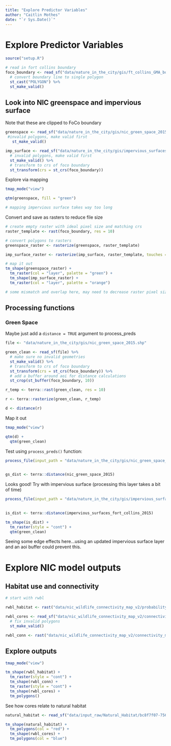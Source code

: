 ```yaml
---
title: "Explore Predictor Variables"
author: "Caitlin Mothes"
date: "`r Sys.Date()`"
---
```


# Explore Predictor Variables

```r
source("setup.R")

# read in fort collins boundary
foco_boundary <- read_sf("data/nature_in_the_city/gis/ft_collins_GMA_boundary.shp") %>% 
  # convert boundary line to single polygon
  st_cast("POLYGON") %>% 
  st_make_valid()
```

## Look into NIC greenspace and impervious surface

Note that these are clipped to FoCo boundary

```r
greenspace <- read_sf("data/nature_in_the_city/gis/nic_green_space_2015.shp") %>% 
 #invalid polygons, make valid first
   st_make_valid()

imp_surface <- read_sf("data/nature_in_the_city/gis/impervious_surfaces_fort_collins_2015.shp") %>% 
  # invalid polygons, make valid first
  st_make_valid() %>% 
  # transform to crs of foco boundary
  st_transform(crs = st_crs(foco_boundary))
```

Explore via mapping

```r
tmap_mode("view")

qtm(greenspace, fill = "green")

# mapping impervious surface takes way too long
```

Convert and save as rasters to reduce file size

```r
# create empty raster with ideal pixel size and matching crs
raster_template <- rast(foco_boundary, res = 10)

# convert polygons to rasters
greenspace_raster <- rasterize(greenspace, raster_template)

imp_surface_raster <- rasterize(imp_surface, raster_template, touches = TRUE)

# map it out
tm_shape(greenspace_raster) + 
  tm_raster(col = "layer", palette = "green") +
  tm_shape(imp_surface_raster) + 
  tm_raster(col = "layer", palette = "orange")

# some mismatch and overlap here, may need to decrease raster pixel size OR use raw polygons and calculate distance to impervious surface?
```

## Processing functions

### Green Space

Maybe just add a `distance = TRUE` argument to process_preds

```r

file <- "data/nature_in_the_city/gis/nic_green_space_2015.shp"

green_clean <- read_sf(file) %>% 
  # make sure no invalid geometries
  st_make_valid() %>% 
  # transform to crs of foco boundary
  st_transform(crs = st_crs(foco_boundary)) %>% 
  # add a buffer around aoi for distance calculations
  st_crop(st_buffer(foco_boundary, 10))

r_temp <- terra::rast(green_clean, res = 10)

r <- terra::rasterize(green_clean, r_temp)

d <- distance(r)

```

Map it out

```r
tmap_mode("view")

qtm(d) +
  qtm(green_clean)
```

Test using `process_preds()` function:

```r
process_file(input_path = "data/nature_in_the_city/gis/nic_green_space_2015.shp", resolution = 10, template_path = "data/nature_in_the_city/gis/ft_collins_GMA_boundary.shp")
  

gs_dist <- terra::distance(nic_green_space_2015)
```

Looks good! Try with impervious surface (processing this layer takes a bit of time)

```r
process_file(input_path = "data/nature_in_the_city/gis/impervious_surfaces_fort_collins_2015.shp", resolution = 10, template_path = "data/nature_in_the_city/gis/ft_collins_GMA_boundary.shp")
  

is_dist <- terra::distance(impervious_surfaces_fort_collins_2015)
```

```r
tm_shape(is_dist) +
  tm_raster(style = "cont") +
  qtm(green_clean)
```

Seeing some edge effects here...using an updated impervious surface layer and an aoi buffer could prevent this.

# Explore NIC model outputs

## Habitat use and connectivity

```r
# start with rwbl

rwbl_habitat <- rast("data/nic_wildlife_connectivity_map_v2/probability_of_habitat_use/rwbl_hab_use")

rwbl_cores <- read_sf("data/nic_wildlife_connectivity_map_v2/connectivity_models/rwbl_core_habitat_patches.shp") %>% 
  # fix invalid polygons
  st_make_valid()

rwbl_conn <- rast("data/nic_wildlife_connectivity_map_v2/connectivity_models/rwbl_connect")

```

## Explore outputs

```r
tmap_mode("view")

tm_shape(rwbl_habitat) +
  tm_raster(style = "cont") +
  tm_shape(rwbl_conn) +
  tm_raster(style = "cont") +
  tm_shape(rwbl_cores) +
  tm_polygons()


```

See how cores relate to natural habitat

```r
natural_habitat <- read_sf("data/input_raw/Natural_Habitat/bc8f7f07-7560-4191-aa2e-8f274a1c29e7202046-1-133oxp5.v8wfi.shp")

tm_shape(natural_habitat) +
  tm_polygons(col = "red") +
  tm_shape(rwbl_cores) + 
  tm_polygons(col = "blue")
```
